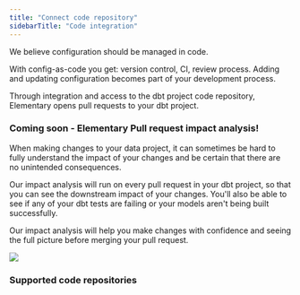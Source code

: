 ```yaml
---
title: "Connect code repository"
sidebarTitle: "Code integration"
---
```


We believe configuration should be managed in code.

With config-as-code you get: version control, CI, review process.
Adding and updating configuration becomes part of your development process.

Through integration and access to the dbt project code repository, Elementary opens pull requests to your dbt project.

### Coming soon - Elementary Pull request impact analysis!

When making changes to your data project, it can sometimes be hard to fully understand the impact of your changes and be certain that there are no unintended consequences.

Our impact analysis will run on every pull request in your dbt project, so that you can see the downstream impact of your changes.
You'll also be able to see if any of your dbt tests are failing or your models aren't being built successfully.

Our impact analysis will help you make changes with confidence and seeing the full picture before merging your pull request.

<img src="/pics/cloud/pr_impact_example.png" />

### Supported code repositories

<Snippet file="cloud/integrations/cards-groups/code-repo-cards.mdx" />
